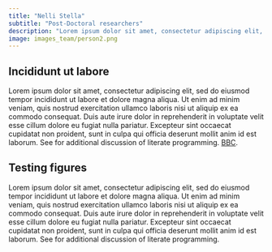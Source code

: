 ```yaml
---
title: "Nelli Stella"
subtitle: "Post-Doctoral researchers"
description: "Lorem ipsum dolor sit amet, consectetur adipiscing elit, sed do eiusmod tempor incididunt ut labore et dolore magna aliqua."
image: images_team/person2.png
---
```


## Incididunt ut labore

Lorem ipsum dolor sit amet, consectetur adipiscing elit, sed do eiusmod tempor incididunt ut labore et dolore magna aliqua. Ut enim ad minim veniam, quis nostrud exercitation ullamco laboris nisi ut aliquip ex ea commodo consequat. Duis aute irure dolor in reprehenderit in voluptate velit esse cillum dolore eu fugiat nulla pariatur. Excepteur sint occaecat cupidatat non proident, sunt in culpa qui officia deserunt mollit anim id est laborum. See for additional discussion of literate programming. [BBC](https://www.bbc.co.uk/).

## Testing figures

Lorem ipsum dolor sit amet, consectetur adipiscing elit, sed do eiusmod tempor incididunt ut labore et dolore magna aliqua. Ut enim ad minim veniam, quis nostrud exercitation ullamco laboris nisi ut aliquip ex ea commodo consequat. Duis aute irure dolor in reprehenderit in voluptate velit esse cillum dolore eu fugiat nulla pariatur. Excepteur sint occaecat cupidatat non proident, sunt in culpa qui officia deserunt mollit anim id est laborum. See for additional discussion of literate programming.
